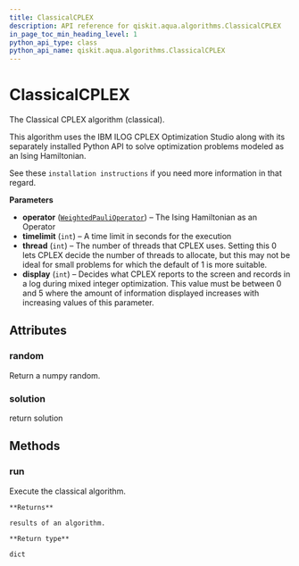 ```yaml
---
title: ClassicalCPLEX
description: API reference for qiskit.aqua.algorithms.ClassicalCPLEX
in_page_toc_min_heading_level: 1
python_api_type: class
python_api_name: qiskit.aqua.algorithms.ClassicalCPLEX
---
```


# ClassicalCPLEX

<Class id="qiskit.aqua.algorithms.ClassicalCPLEX" isDedicatedPage={true} github="https://github.com/qiskit-community/qiskit-aqua/tree/stable/0.7/qiskit/aqua/algorithms/minimum_eigen_solvers/cplex/classical_cplex.py" signature="ClassicalCPLEX(operator, timelimit=600, thread=1, display=2)" modifiers="class">
  The Classical CPLEX algorithm (classical).

  This algorithm uses the IBM ILOG CPLEX Optimization Studio along with its separately installed Python API to solve optimization problems modeled as an Ising Hamiltonian.

  See these `installation instructions` if you need more information in that regard.

  **Parameters**

  *   **operator** ([`WeightedPauliOperator`](qiskit.aqua.operators.legacy.WeightedPauliOperator "qiskit.aqua.operators.legacy.weighted_pauli_operator.WeightedPauliOperator")) – The Ising Hamiltonian as an Operator
  *   **timelimit** (`int`) – A time limit in seconds for the execution
  *   **thread** (`int`) – The number of threads that CPLEX uses. Setting this 0 lets CPLEX decide the number of threads to allocate, but this may not be ideal for small problems for which the default of 1 is more suitable.
  *   **display** (`int`) – Decides what CPLEX reports to the screen and records in a log during mixed integer optimization. This value must be between 0 and 5 where the amount of information displayed increases with increasing values of this parameter.

  ## Attributes

  <span id="classicalcplex-random" />

  ### random

  <Attribute id="qiskit.aqua.algorithms.ClassicalCPLEX.random">
    Return a numpy random.
  </Attribute>

  <span id="classicalcplex-solution" />

  ### solution

  <Attribute id="qiskit.aqua.algorithms.ClassicalCPLEX.solution">
    return solution
  </Attribute>

  ## Methods

  <span id="classicalcplex-run" />

  ### run

  <Function id="qiskit.aqua.algorithms.ClassicalCPLEX.run" signature="ClassicalCPLEX.run()">
    Execute the classical algorithm.

    **Returns**

    results of an algorithm.

    **Return type**

    dict
  </Function>
</Class>


